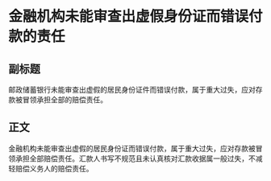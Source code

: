 # 金融机构未能审查出虚假身份证而错误付款的责任
## 副标题
邮政储蓄银行未能审查出虚假的居民身份证件而错误付款，属于重大过失，应对存款被冒领承担全部的赔偿责任。
## 正文
金融机构未能审查出虚假的居民身份证而错误付款，属于重大过失，应对存款被冒领承担全部赔偿责任。汇款人书写不规范且未认真核对汇款收据属一般过失，不减轻赔偿义务人的赔偿责任。